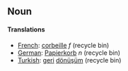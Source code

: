 ==Noun==

====Translations====
*[[French]]: [[corbeille]] ''f'' (recycle bin)
*[[German]]: [[Papierkorb]] ''n'' (recycle bin)
*[[Turkish]]: [[geri]] [[dönüşüm]] (recycle bin)